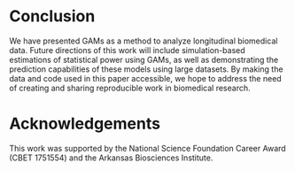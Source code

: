 
# Conclusion

We have presented GAMs as a method to analyze longitudinal biomedical data. Future directions of this work will include simulation-based estimations of statistical power using GAMs, as well as demonstrating the prediction capabilities of these models using large datasets. 
By making the data and code used in this paper accessible, we hope to address the need of creating and sharing reproducible work in biomedical research.

# Acknowledgements

This work was supported by the National Science Foundation Career Award (CBET 1751554) and the Arkansas Biosciences Institute.

